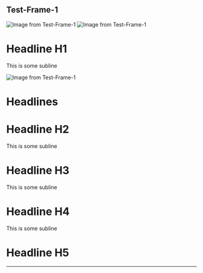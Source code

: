 ## Test-Frame-1

<Image src="/images/test-frame-1-image-0.png" width={169} height={151.89874267578125} alt="Image from Test-Frame-1" />

<Image src="/images/test-frame-1-image-1.png" width={169} height={151.89874267578125} alt="Image from Test-Frame-1" />

# Headline H1

This is some subline

<Image src="/images/test-frame-1-image-2.png" width={169} height={151.89874267578125} alt="Image from Test-Frame-1" />

# Headlines

# Headline H2

This is some subline

# Headline H3

This is some subline

# Headline H4

This is some subline

# Headline H5

---

